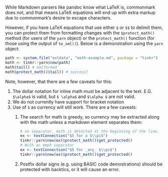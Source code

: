 While Markdown parsers like pandoc know what LaTeX is,
commonmark does not, 
and that means LaTeX equations will end up with extra markup due to commonmark's desire to escape characters.

However, if you have LaTeX equations that use either `$` or `$$` to delimit them, 
you can protect them from formatting changes with the `$protect_math()` method (for users of the `yarn` object) 
or the `protect_math()` function (for those using the output of `to_xml()`). 
Below is a demonstration using the `yarn` object:

```r
path <- system.file("extdata", "math-example.md", package = "tinkr")
math <- tinkr::yarn$new(path)
math$tail() # malformed
math$protect_math()$tail() # success!
```

Note, however, that there are a few caveats for this:

1. The dollar notation for inline math must be adjacent to the text. E.G. 
   `$\alpha$` is valid, but `$ \alpha$` and `$\alpha $` are not valid.
2. We do not currently have support for bracket notation
3. Use of `$` as currency will still work. There are a few caveats:
   1. The search for math is greedy, so currency may be extracted along with
      the math unless a markdown element separates them:
      ```r
      # no separator, math is detected at the beginning of the line.
      ex <- textConnection("$5 for a $\\pi$")
      tinkr::yarn$new(ex)$protect_math()$get_protected()
      # With an emph separator
      ex <- textConnection("$5 for _any_ $\\pi$")
      tinkr::yarn$new(ex)$protect_math()$get_protected()
      ```
   2. Postfix dollar signs (e.g. using BASIC code demostrations) should be
      protected with backtics, or it will cause an error.

